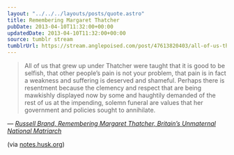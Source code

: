 ```yaml
---
layout: "../../../layouts/posts/quote.astro"
title: Remembering Margaret Thatcher
pubDate: 2013-04-10T11:32:00+00:00
updatedDate: 2013-04-10T11:32:00+00:00
source: tumblr stream
tumblrUrl: https://stream.anglepoised.com/post/47613820403/all-of-us-that-grew-up-under-thatcher-were-taught
---
```


> All of us that grew up under Thatcher were taught that it is good to be selfish, that other people&rsquo;s pain is not your problem, that pain is in fact a weakness and suffering is deserved and shameful. Perhaps there is resentment because the clemency and respect that are being mawkishly displayed now by some and haughtily demanded of the rest of us at the impending, solemn funeral are values that her government and policies sought to annihilate.

— <cite>[Russell Brand, _Remembering Margaret Thatcher, Britain&rsquo;s Unmaternal National Matriarch_](http://www.huffingtonpost.com/russell-brand/margaret-thatcher-our-unm_b_3046390.html)</cite>

(via [notes.husk.org](http://notes.husk.org/))
